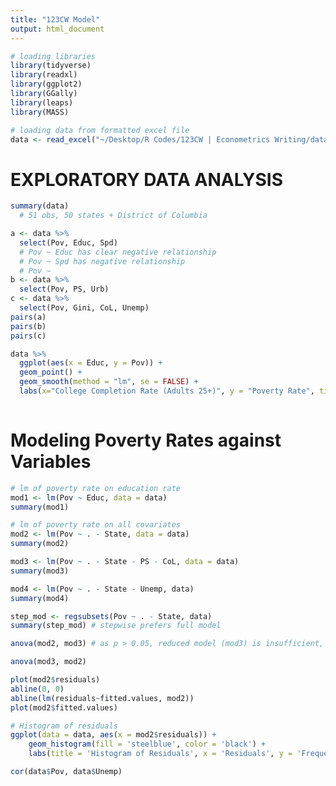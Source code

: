 ```yaml
---
title: "123CW Model"
output: html_document
---
```


```r
# loading libraries
library(tidyverse)
library(readxl)
library(ggplot2)
library(GGally)
library(leaps)
library(MASS)
```

```r
# loading data from formatted excel file
data <- read_excel("~/Desktop/R Codes/123CW | Econometrics Writing/data.xlsx")
```

# EXPLORATORY DATA ANALYSIS
```r
summary(data)
  # 51 obs, 50 states + District of Columbia
```

```r
a <- data %>% 
  select(Pov, Educ, Spd)
  # Pov ~ Educ has clear negative relationship
  # Pov ~ Spd has negative relationship
  # Pov ~ 
b <- data %>% 
  select(Pov, PS, Urb)
c <- data %>% 
  select(Pov, Gini, CoL, Unemp)
pairs(a)
pairs(b)
pairs(c)
```


```r
data %>%
  ggplot(aes(x = Educ, y = Pov)) +
  geom_point() +
  geom_smooth(method = "lm", se = FALSE) +
  labs(x="College Completion Rate (Adults 25+)", y = "Poverty Rate", title = "Poverty Rate ~ Education Rate")
  
```

# Modeling Poverty Rates against Variables
```r
# lm of poverty rate on education rate
mod1 <- lm(Pov ~ Educ, data = data)
summary(mod1)
```

```r
# lm of poverty rate on all covariates
mod2 <- lm(Pov ~ . - State, data = data)
summary(mod2)
```

```r
mod3 <- lm(Pov ~ . - State - PS - CoL, data = data)
summary(mod3)
```

```r
mod4 <- lm(Pov ~ . - State - Unemp, data)
summary(mod4)
```

```r
step_mod <- regsubsets(Pov ~ . - State, data)
summary(step_mod) # stepwise prefers full model
```


```r
anova(mod2, mod3) # as p > 0.05, reduced model (mod3) is insufficient, so full (mod2) is needed
```

```r
anova(mod3, mod2)
```


```r
plot(mod2$residuals)
abline(0, 0)
abline(lm(residuals~fitted.values, mod2))
plot(mod2$fitted.values)
```

```r
# Histogram of residuals
ggplot(data = data, aes(x = mod2$residuals)) +
    geom_histogram(fill = 'steelblue', color = 'black') +
    labs(title = 'Histogram of Residuals', x = 'Residuals', y = 'Frequency')
```
```r
cor(data$Pov, data$Unemp)
```


